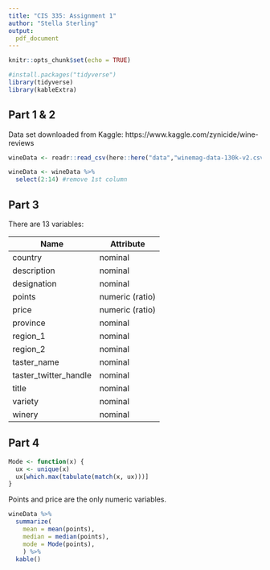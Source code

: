 ```yaml
---
title: "CIS 335: Assignment 1"
author: "Stella Sterling"
output: 
  pdf_document
---
```


```r
knitr::opts_chunk$set(echo = TRUE)
```

```r
#install.packages("tidyverse")
library(tidyverse)
library(kableExtra)
```


## Part 1 & 2

Data set downloaded from Kaggle: https://www.kaggle.com/zynicide/wine-reviews

```r
wineData <- readr::read_csv(here::here("data","winemag-data-130k-v2.csv"))

wineData <- wineData %>% 
  select(2:14) #remove 1st column
```


## Part 3

There are 13 variables: 

| Name    | Attribute   |
|---------|-------------|
| country | nominal   |
| description | nominal |
| designation | nominal |
| points | numeric (ratio) |
| price | numeric (ratio) |
| province | nominal |
| region_1 | nominal |
| region_2 | nominal |
| taster_name | nominal |
| taster_twitter_handle | nominal |
| title | nominal |
| variety | nominal |
| winery | nominal |

## Part 4

```r
Mode <- function(x) {
  ux <- unique(x)
  ux[which.max(tabulate(match(x, ux)))]
}
```


Points and price are the only numeric variables.

```r
wineData %>% 
  summarize(
    mean = mean(points),
    median = median(points),
    mode = Mode(points),
    ) %>% 
  kable()
```












